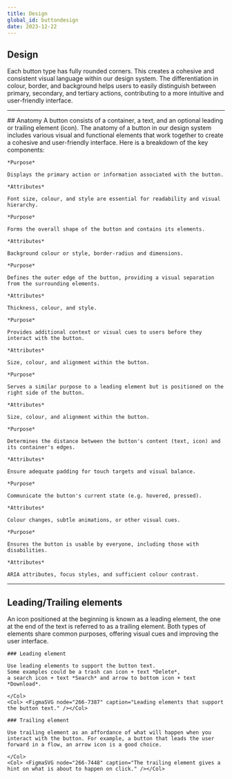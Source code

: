```yaml
---
title: Design
global_id: buttondesign
date: 2023-12-22
---
```


## Design

Each button type has fully rounded corners. This creates a cohesive and consistent visual language within our design system. The differentiation in colour, border, and background helps users to easily distinguish between primary, secondary, and tertiary actions, contributing to a more intuitive and user-friendly interface.
<Row>
<Col>
    <FigmaSVG 
        node="258-2977" 
        caption="A primary button has a solid container."
    />
</Col>
<Col>
    <FigmaSVG 
        node="258-2986" 
        caption="A secondary button has a transparent container and 1 px border."
    />
</Col>
<Col>
    <FigmaSVG 
        node="258-2989" 
        caption="A tertiary button has transparent container and no border."
    />
</Col>
</Row>

<hr />

<Row>
<Col>
## Anatomy
A button consists of a container, a text, and an optional leading or trailing element (icon). The anatomy of a button in our design system includes various visual and functional elements that work together to create a cohesive and user-friendly interface. Here is a breakdown of the key components:
</Col>
<Col>
    <FigmaSVG 
        node="258-3056" 
        caption="Container, text, leading and trailing element."
    />
</Col>
</Row>

<Row>
<Col>
    <FigmaSVG node="264-6654" caption="Text" />
   
    *Purpose*

    Displays the primary action or information associated with the button.

    *Attributes*

    Font size, colour, and style are essential for readability and visual hierarchy.
</Col>
<Col>
    <FigmaSVG node="264-6656" caption="Container" />

    *Purpose*

    Forms the overall shape of the button and contains its elements.

    *Attributes*

    Background colour or style, border-radius and dimensions.
    
</Col>
<Col>
    <FigmaSVG node="264-6658" caption="Border" />
 
    *Purpose*

    Defines the outer edge of the button, providing a visual separation from the surrounding elements.

    *Attributes*

    Thickness, colour, and style.
    
</Col>
</Row>
<Row>
<Col>
    <FigmaSVG node="264-7238" caption="Leading element" />
    
    *Purpose*

    Provides additional context or visual cues to users before they interact with the button.

    *Attributes*

    Size, colour, and alignment within the button.
</Col>
<Col>
    <FigmaSVG node="264-7241" caption="Trailing element" />

    *Purpose*

    Serves a similar purpose to a leading element but is positioned on the right side of the button.

    *Attributes*

    Size, colour, and alignment within the button.
    
</Col>
<Col>
    <FigmaSVG node="264-7245" caption="Spacing/Padding" />
    
    *Purpose*

    Determines the distance between the button's content (text, icon) and its container's edges.

    *Attributes*

    Ensure adequate padding for touch targets and visual balance.
    
</Col>
</Row>
<Row>
<Col>
    <FigmaSVG node="264-7314" caption="State indicators" />
    
    *Purpose*

    Communicate the button's current state (e.g. hovered, pressed).

    *Attributes*

    Colour changes, subtle animations, or other visual cues.
</Col>
<Col>
    <FigmaSVG node="264-7319" caption="Accessibility features" />
  
    *Purpose*

    Ensures the button is usable by everyone, including those with disabilities.

    *Attributes*

    ARIA attributes, focus styles, and sufficient colour contrast.
    
</Col>
<Col> </Col>
</Row>

<hr />

## Leading/Trailing elements

An icon positioned at the beginning is known as a leading element, the one at the end of the text is referred to as a trailing element. Both types of elements share common purposes, offering visual cues and improving the user interface. 

<Row>
    <Col>
    
    ### Leading element
    
    Use leading elements to support the button text. 
    Some examples could be a trash can icon + text *Delete*, 
    a search icon + text *Search* and arrow to bottom icon + text *Download*.    

    </Col>
    <Col> <FigmaSVG node="266-7387" caption="Leading elements that support the button text." /></Col>
</Row>


<Row>
    <Col>
    
    ### Trailing element
    
    Use trailing element as an affordance of what will happen when you interact with the button. For example, a button that leads the user forward in a flow, an arrow icon is a good choice.    
    
    </Col>
    <Col> <FigmaSVG node="266-7448" caption="The trailing element gives a hint on what is about to happen on click." /></Col>
</Row>


